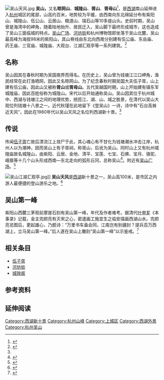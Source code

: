 [[File:吴山天风.jpg|thumb]]
'''吴山，'''又名'''晾网山'''、'''城隍山'''、'''胥山'''、'''胥母山'''<ref>{{cite web |url=http://www.daodao.com/Travel-g298559-d1491836/Hangzhou:China:.html |language= |title=杭州市: 吴山广场 |publisher=到到网 |date= |accessdate=2012年10月 |archive-url=https://web.archive.org/web/20120818155643/http://www.daodao.com/Travel-g298559-d1491836/Hangzhou:China:.html |archive-date=2012-08-18 |dead-url=yes }}</ref>，是[[西湖|西湖]]南山延伸进入[[杭州|杭州]]城区的尾部，山高约百米，地势较为平缓，由西南向东北绵延分布有紫阳山、城隍山、伍公山、云居山、粮道山、瑞石山等10多座山头。史前时期，吴山曾是海湾中的岬角，随着陆地抬升、居民迁入，吴山脚下最终形成城市，这也造成了吴山三面临城的特点。[[吴山广场|吴山广场]]、[[河坊街|河坊街]]和杭州博物馆即坐落于吴山北麓，吴山最高峰为海拔98米的紫阳山，其山脊线由东北向西南分别建有伍公庙、东岳庙、药王庙、三官庙、城隍庙、大观台、江湖汇观亭等一系列建筑。<ref name=":0">{{Cite book|url=http://worldcat.org/oclc/885536546|publisher=杭州出版社|date=2010|isbn=978-7-80758-405-6|oclc=885536546|last=马时雍.|title=杭州的山|first=|year=|location=|pages=}}</ref>{{Rp|1-2}}

== 名称 ==
吴山因其在春秋时期为吴国南界而得名。在历史上，吴山曾为钱塘江江口岬角，渔民经常在此打渔晒网，因此又名晾网山。为了纪念春秋时期吴国大夫伍子胥，山上建有伍公庙，因此山又被称'''胥山'''或'''胥母山'''。五代吴越国时期，山上开始建有镇东军城隍庙，因此百姓俗称为城隍山。宋代以后开始通称吴山。吴山因其位于杭州城中、西湖与钱塘江之间的地理优势，统揽江、湖、山、城之胜景，在清代以吴山大观位列钱塘十八景之一。近代秋瑾在此地留下《登吴山》一诗，诗中有“石台高耸近天风”，因此在1980年代以吴山天风之名位列西湖新十景。<ref name=":0" />{{Rp|1-3}}

== 传说 ==
传闻[[伍子胥|伍子胥]]亡故后漂流江上敛尸于此，其心魂心有不甘化为钱塘潮水冲击江岸，杭州人以为潮神，因而吴山上有子胥祠，称胥山，后讹为吴山。同时山上又有杭州城隍庙故名城隍山，由紫阳、云居、金地、清平、宝莲、七宝、石佛、宝月、骆驼、峨眉等十几个山头形成西南—东北走向的弧形丘冈，总称吴山<ref>{{cite web |url=http://www.aoohz.com/mingsheng/new10-wstf.htm |language= |title=吴山天风 |publisher=杭州旅游 |date= |accessdate=2012年10月 |archive-date=2012-10-25 |archive-url=https://web.archive.org/web/20121025030125/http://www.aoohz.com/mingsheng/new10-wstf.htm |dead-url=yes }}</ref>。附近有[[吴山广场|吴山广场]]。<ref>{{Cite web|title=杭州日报-杭州隐秘地图之胥山怀古|url=https://mdaily.hangzhou.com.cn/hzrb/2020/06/19/article_detail_1_20200619A1811.html|accessdate=2020-07-02|work=mdaily.hangzhou.com.cn|archive-date=2020-07-04|archive-url=https://web.archive.org/web/20200704025231/https://mdaily.hangzhou.com.cn/hzrb/2020/06/19/article_detail_1_20200619A1811.html|dead-url=no}}</ref>

[[File:吴山江湖汇观亭.jpg|thumb]]]]
'''吴山天风'''是[[西湖|西湖]]新十景之一，吴山高100米，是市区之内游人最便捷的登山游乐之地。<ref>{{cite web |url=http://www.uutuu.com/dest/g.AS-CN-02-XiHu-wushantianfeng.htm |language= |title=吴山天风的介绍 |publisher=旅行者 |date= |accessdate=2012年10月 |deadurl=yes |archiveurl=https://web.archive.org/web/20110210092306/http://www.uutuu.com/dest/g.AS-CN-02-XiHu-wushantianfeng.htm |archivedate=2011-02-10 }}</ref>

== 吴山第一峰 ==
紫阳山西麓三茅观前摩崖石刻有吴山第一峰，年代及作者难考。据清代[[葉申薌|叶申芗]]《本事录》记载，金主完颜亮有灭宋之心，密遣画工施宜生之临安描画西湖山水。完颜亮览图后，更起雄心，乃题诗：“万里书车盍会同，江南岂有别疆封？提兵百万西湖上，立马吴山第一峰。”后人遂在吴山上雕刻“吴山第一峰”以示鉴戒。<ref>{{Cite book|edition=第一版|chapter=|url=https://www.worldcat.org/oclc/762018368|publisher=新星出版社|date=2007|location=北京|isbn=978-7-80225-270-7|oclc=762018368|last=谢前明|title=杭州市上城区地名志|first=|year=2017|pages=|access-date=2020-07-08|archive-date=2020-07-09|archive-url=https://web.archive.org/web/20200709131743/https://www.worldcat.org/oclc/762018368|dead-url=no}}</ref>{{Rp|200-201}}

==相关条目==
*[[伍子胥|伍子胥]]
*[[河坊街|河坊街]]
*[[城隍阁|城隍阁]]

== 参考资料 ==
{{reflist}}

== 延伸阅读 ==
{{Wikisource further reading}}{{西湖十景}}
{{杭州旅游}}
[[Category:西湖新十景|Category:西湖新十景]]
[[Category:杭州山峰|Category:杭州山峰]]
[[Category:上城区|Category:上城区]]
[[Category:西湖外景|Category:西湖外景]]
[[Category:杭州吴山|Category:杭州吴山]]